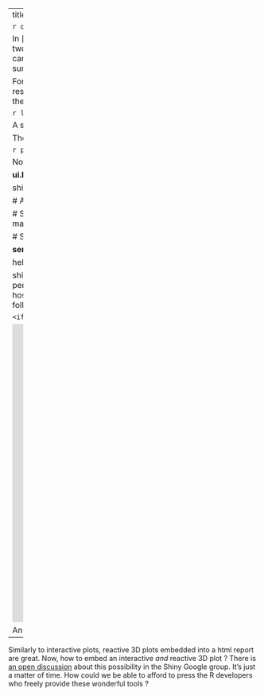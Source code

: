 ---
title: A reactive sliced 3D surface response
date : 2013-03-15
--- &lead

```r
opts_chunk$set(fig.path="assets/fig/rsmShiny")
```

In [my previous article](<u>http://stla.github.io/stlapblog/posts/rgl_knitr.html</u>) I showed an interactive 3D surface response fitted from a model with two continous predictors. But when there is more than two continuous predictors, since we can use only two predictors at time in the image, we can only show a surface plot depending on the fixed values of the other predictors. Here we will build a `Shiny` application allowing to visualize a surface plot *reactive* to the values of the other predictors.

For our illustration we use the (coded) dataset `heli` available in the `rsm` package. 
The variables are coded variables `x1`, `x2`, `x3`, `x4`, which respectively are: linear functions of wing area
`A`, wing length ratio `R`, body width `W`, and body length `L`. The experiment was run in two
blocks, and the response variable is `ave`, the average flight time in seconds.

```r
library(rsm)
print(heli)
print(heli, decode=FALSE)
```


A second-order response-surface model for these data is fitted using
```r
heli.rsm <- rsm(ave ~ block + SO(x1,x2,x3,x4), data = heli) 
```

The fitted surface response is shown below as a function of `x3` and `x4` with 
the values of `x1` and `x2` both fixed at $0$:  

```r
persp(heli.rsm, ~x3+x4, at=list(x1=0,x2=0), col = rainbow(50), contours = "colors")
```

Now we build a `Shiny` application which does the same plot with *reactive* values of `x1` and `x2`. 

**ui.R file** defining the user interface:
```r
library(shiny)
library(rsm)

shinyUI(pageWithSidebar(
  
  # Application title
  headerPanel("Sliced 3D plot"),
  
  # Sidebar with two slider inputs
  sidebarPanel(
    sliderInput("Aslice", 
                "A:", 
                min = 11.8, 
                max = 13, 
                value = 12.4),
    sliderInput("Rslice", 
               "R:", 
                min = 2.26, 
                max = 2.78, 
                value = 2.52)
  ),
  
  # Show plot 
  mainPanel(
    plotOutput("surfPlot")
  )
))
```

**server.R file** drawing the surface:
```r
library(shiny)
library(rsm)

heli.rsm <- rsm(ave ~ block + SO(x1,x2,x3,x4), data = heli)

shinyServer(function(input, output){
  output$surfPlot <- renderPlot({
    x1 <- (input$Aslice - 12.4)/0.6
    x2 <- (input$Rslice - 2.52)/0.26
    persp(heli.rsm, ~x3+x4, at=list(x1=x1,x2=x2), col = rainbow(50), contours = "colors")
    })
})
```
This `Shiny` application you see below is actually hosted at my  *Shiny beta hosting account* and 
is accessible at [http://glimmer.rstudio.com/stla/3Dsliced/](http://glimmer.rstudio.com/stla/3Dsliced/). 
I have embedded it here by typing the following html code: 

```
<iframe src="http://glimmer.rstudio.com/stla/3Dsliced/" style="border: none; width: 1100px; height: 600px"></iframe>
```

<iframe src="http://glimmer.rstudio.com/stla/3Dsliced/" style="border: none; width: 1100px; height: 600px"></iframe>



An interactive and reactive 3D plot ? 
---------------------------------------------

Similarly to interactive plots, reactive 3D plots embedded into a html report are great. Now, how to embed an interactive *and* reactive 3D plot ? 
There is [an open discussion](https://groups.google.com/forum/#!msg/shiny-discuss/VV-vw3VFpj0/bszBuHkgtS8J) about this possibility in the Shiny Google group. It's just a matter of time. 
How could we be able to afford to press the R developers who freely provide these wonderful tools ? 



